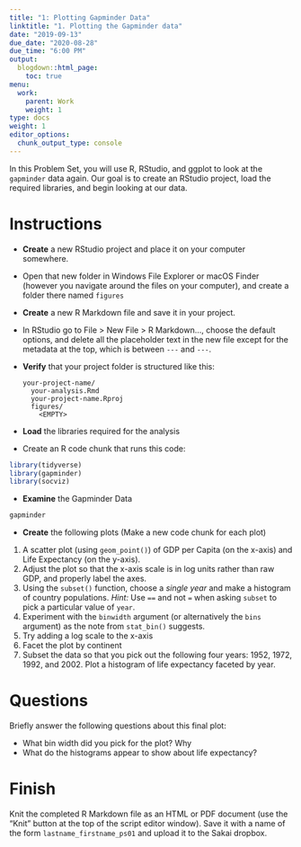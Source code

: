 ```yaml
---
title: "1: Plotting Gapminder Data"
linktitle: "1. Plotting the Gapminder data"
date: "2019-09-13"
due_date: "2020-08-28"
due_time: "6:00 PM"
output:
  blogdown::html_page:
    toc: true
menu:
  work:
    parent: Work
    weight: 1
type: docs
weight: 1
editor_options: 
  chunk_output_type: console
---
```



In this Problem Set, you will use R, RStudio, and ggplot to look at the `gapminder` data again. Our goal is to create an RStudio project, load the required libraries, and begin looking at our data. 

# Instructions

-  **Create** a new RStudio project and place it on your computer somewhere. 
- Open that new folder in Windows File Explorer or macOS Finder (however you navigate around the files on your computer), and create a folder there named `figures` 
- **Create** a new R Markdown file and save it in your project. 
- In RStudio go to File > New File > R Markdown…, choose the default options, and delete all the placeholder text in the new file except for the metadata at the top, which is between `---` and `---`. 


- **Verify** that your project folder is structured like this:

    ```
    your-project-name/
      your-analysis.Rmd
      your-project-name.Rproj
      figures/
        <EMPTY>
    ```

- **Load** the libraries required for the analysis

- Create an R code chunk that runs this code:

```r

library(tidyverse)
library(gapminder)
library(socviz)

```

- **Examine** the Gapminder Data

```r
gapminder
```


- **Create** the following plots (Make a new code chunk for each plot)

1. A scatter plot (using `geom_point()`) of GDP per Capita (on the x-axis) and Life Expectancy (on the y-axis). 
2. Adjust the plot so that the x-axis scale is in log units rather than raw GDP, and properly label the axes. 
3. Using the `subset()` function, choose a *single year* and make a histogram of country populations. *Hint:* Use `==` and not `=` when asking `subset` to pick a particular value of `year`.
4. Experiment with the `binwidth` argument (or alternatively the `bins` argument) as the note from `stat_bin()` suggests.
5. Try adding a log scale to the x-axis
6. Facet the plot by continent
7. Subset the data so that you pick out the following four years: 1952, 1972, 1992, and 2002. Plot a histogram of life expectancy faceted by year. 

# Questions
Briefly answer the following questions about this final plot:

- What bin width did you pick for the plot? Why
- What do the histograms appear to show about life expectancy? 


# Finish

Knit the completed R Markdown file as an HTML or PDF document (use the "Knit" button at the top of the script editor window). Save it with a name of the form `lastname_firstname_ps01` and upload it to the Sakai dropbox.
